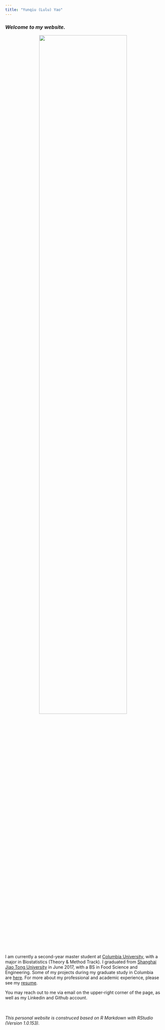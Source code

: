 ```yaml
---
title: "Yunqiu (Lulu) Yao"
---
```



### *Welcome to my website.*

<center><img src="images/image.jpg" width=75%></center>

<br>

I am currently a second-year master student at [Columbia University](https://www.columbia.edu/), with a major in Biostatistics (Theory & Method Track). I graduated from [Shanghai Jiao Tong University](http://en.sjtu.edu.cn/) in June 2017, with a BS in Food Science and Engineering. Some of my projects during my graduate study in Columbia are [here](projects.html). For more about my professional and academic experience, please see my  [resume](about.html).

You may reach out to me via email on the upper-right corner of the page, as well as my Linkedin and Github account.

<br>
<br>
_This personal website is construced based on R Markdown with RStudio (Version 1.0.153)._